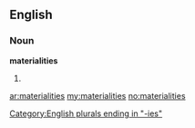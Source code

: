 ==English==

===Noun===
'''materialities'''

# {{plural of|[[materiality]]}}

[[Category:English plurals ending in "-ies"]]

[[ar:materialities]]
[[my:materialities]]
[[no:materialities]]